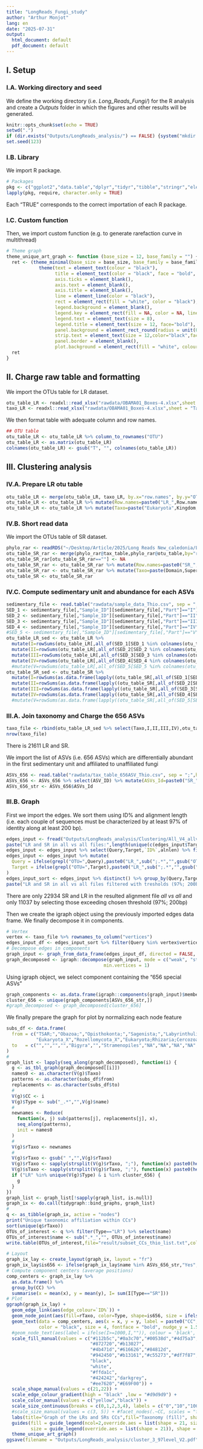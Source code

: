 ```yaml
---
title: "LongReads_Fungi_study"
author: "Arthur Monjot"
lang: en
date: "2025-07-31"
output:
  html_document: default
  pdf_document: default
---
```


## I. Setup 
### I.A. Working directory and seed
We define the working directory (i.e. *Long_Reads_Fungi/*) for the R analysis and create a *Outputs* folder in which the figures and other results will be generated.
```r
knitr::opts_chunk$set(echo = TRUE)
setwd(".")
if (dir.exists("Outputs/LongReads_analysis/") == FALSE) {system("mkdir -p Outputs/LongReads_analysis/")}
set.seed(123)
```

### I.B. Library 
We import R package.
```r
# Packages
pkg <- c("ggplot2","data.table","dplyr","tidyr","tibble","stringr","elementalist","svglite","readxl","igraph","ggraph","tidygraph")
lapply(pkg, require, character.only = TRUE)
```
Each "TRUE" corresponds to the correct importation of each R package. 

### I.C. Custom function 
Then, we import custom function (e.g. to generate rarefaction curve in multithread)
```r
# Theme graph
theme_unique_art_graph <- function (base_size = 12, base_family = "") {
  ret <- (theme_minimal(base_size = base_size, base_family = base_family) +
            theme(text = element_text(colour = "black"),
                  title = element_text(color = "black", face = "bold", vjust = 0.5, hjust = 0.5),
                  axis.ticks = element_blank(),
                  axis.text = element_blank(),
                  axis.title = element_blank(),
                  line = element_line(color = "black"),
                  rect = element_rect(fill = "white", color = "black"),
                  legend.background = element_blank(),
                  legend.key = element_rect(fill = NA, color = NA, linetype = 0),
                  legend.text = element_text(size = 8),
                  legend.title = element_text(size = 12, face="bold"),
                  panel.background = element_rect_round(radius = unit(0.5, "cm"),fill = "white", color = NULL,size = 1),
                  strip.text = element_text(size = 12,color="black",face="bold",vjust=.5,hjust=.5),
                  panel.border = element_blank(),
                  plot.background = element_rect(fill = "white", colour = "white", linetype = 0)))
  ret
}
```

## II. Charge raw table and formatting
We import the OTUs table for LR dataset.
```r
otu_table_LR <- readxl::read_xlsx("rawdata/OBAMA01_Boxes-4.xlsx",sheet = "OtuTable")
taxo_LR <- readxl::read_xlsx("rawdata/OBAMA01_Boxes-4.xlsx",sheet = "Taxonomy")
```

We then format table with adequate column and row names.
```r
## OTU table
otu_table_LR <- otu_table_LR %>% column_to_rownames("OTU")
otu_table_LR <- as.matrix(otu_table_LR)
colnames(otu_table_LR) <- gsub("T", "", colnames(otu_table_LR))
```

## III. Clustering analysis
### IV.A. Prepare LR otu table
```r
otu_table_LR <- merge(otu_table_LR, taxo_LR, by.x="row.names", by.y="OTU")
otu_table_LR <- otu_table_LR %>% mutate(Row.names=paste0("LR_",Row.names)) %>% column_to_rownames("Row.names") %>% select(-NegC_2,-TotalAbundance,-Occurrence)
otu_table_LR <- otu_table_LR %>% mutate(Taxo=paste("Eukaryota",Kingdom,Phylum,Class,Order,Family,Genus,Species,sep=";"))
```

### IV.B. Short read data
We import the OTUs table of SR dataset.
```r
phylo_rar <- readRDS("~/Desktop/Article/2025/Long Reads New_caledonia/Long_Reads_Fungi/rawdata/phylo_rar.rds")
otu_table_SR_rar <- merge(phylo_rar@tax_table,phylo_rar@otu_table,by="row.names")
otu_table_SR_rar[otu_table_SR_rar==""] <- NA
otu_table_SR_rar <- otu_table_SR_rar %>% mutate(Row.names=paste0("SR_",Row.names)) %>% column_to_rownames("Row.names")
otu_table_SR_rar <- otu_table_SR_rar %>% mutate(Taxo=paste(Domain,Supergroup,Division,Subdivision,Class,Order,Family,Genus,Species,sep=";"))
otu_table_SR <- otu_table_SR_rar
```

### IV.C. Compute sedimentary unit and abundance for each ASVs
```r
sedimentary_file <- read.table("rawdata/sample_data_Thio.csv", sep = ";", header = TRUE)
SED_1 <- sedimentary_file[,"Sample_ID"][sedimentary_file[,"Part"]=="I"]
SED_2 <- sedimentary_file[,"Sample_ID"][sedimentary_file[,"Part"]=="II"]
SED_3 <- sedimentary_file[,"Sample_ID"][sedimentary_file[,"Part"]=="III"]
SED_4 <- sedimentary_file[,"Sample_ID"][sedimentary_file[,"Part"]=="IV"]
#SED_5 <- sedimentary_file[,"Sample_ID"][sedimentary_file[,"Part"]=="V"]
otu_table_LR_sed <- otu_table_LR %>% 
  mutate(I=rowSums(otu_table_LR[,all_of(SED_1[SED_1 %in% colnames(otu_table_LR)])])) %>%
  mutate(II=rowSums(otu_table_LR[,all_of(SED_2[SED_2 %in% colnames(otu_table_LR)])])) %>%
  mutate(III=rowSums(otu_table_LR[,all_of(SED_3[SED_3 %in% colnames(otu_table_LR)])])) %>%
  mutate(IV=rowSums(otu_table_LR[,all_of(SED_4[SED_4 %in% colnames(otu_table_LR)])])) #%>%
  #mutate(V=rowSums(otu_table_LR[,all_of(SED_5[SED_5 %in% colnames(otu_table_LR)])]))
otu_table_SR_sed <- otu_table_SR %>% 
  mutate(I=rowSums(as.data.frame(lapply((otu_table_SR[,all_of(SED_1[SED_1 %in% colnames(otu_table_SR)])]),as.numeric)))) %>%
  mutate(II=rowSums(as.data.frame(lapply((otu_table_SR[,all_of(SED_2[SED_2 %in% colnames(otu_table_SR)])]),as.numeric)))) %>%
  mutate(III=rowSums(as.data.frame(lapply((otu_table_SR[,all_of(SED_3[SED_3 %in% colnames(otu_table_SR)])]),as.numeric)))) %>%
  mutate(IV=rowSums(as.data.frame(lapply((otu_table_SR[,all_of(SED_4[SED_4 %in% colnames(otu_table_SR)])]),as.numeric)))) #%>%
  #mutate(V=rowSums(as.data.frame(lapply((otu_table_SR[,all_of(SED_5[SED_5 %in% colnames(otu_table_SR)])]),as.numeric))))
```

### III.A. Join taxonomy and Charge the 656 ASVs
```r
taxo_file <- rbind(otu_table_LR_sed %>% select(Taxo,I,II,III,IV),otu_table_SR_sed %>% select(Taxo,I,II,III,IV))
nrow(taxo_file)
```
There is 21611 LR and SR.

We import the list of ASVs (i.e. 656 ASVs) which are differentially abundant in the first sedimentary unit and affiliated to unaffiliated fungi
```r
ASVs_656 <- read.table("rawdata/tax_table_656ASV_Thio.csv", sep = ";",header = TRUE)
ASVs_656 <- ASVs_656 %>% select(ASV_ID) %>% mutate(ASVs_Id=paste0("SR_",ASV_ID))
ASVs_656_str <- ASVs_656$ASVs_Id
```

### III.B. Graph
First we import the edges. We sort them using ID% and alignment length (i.e. each couple of sequences must be characterized by at least 97% of identity along at least 200 bp).
```r
edges_input <- fread("Outputs/LongReads_analysis/Clustering/All_V4_allvsall_cover80.tsv", sep = "\t", col.names = c("Query","Target","ID%","alnlen","mism","opens","qlo","qhi","tlo","thi","evalue","bits"))
paste("LR and SR in all vs all files:",length(unique(c(edges_input$Target,edges_input$Query))))
edges_input <- edges_input %>% select(Query,Target,`ID%`,alnlen) %>% filter(`ID%` >= 97 & alnlen >= 200)
edges_input <- edges_input %>% mutate(
  Query = ifelse(grepl("OTU=",Query),paste0("LR_",sub(";.*","",gsub("OTU=","",Query))),paste0("SR_",Query)),
  Target = ifelse(grepl("OTU=",Target),paste0("LR_",sub(";.*","",gsub("OTU=","",Target))),paste0("SR_",Target))
)
edges_input_sort <- edges_input %>% distinct() %>% group_by(Query,Target) %>% summarise(`ID%`=max(`ID%`),alnlen=max(alnlen), .groups = "drop")
paste("LR and SR in all vs all files filtered with tresholds (97%; 200bp):",length(unique(c(edges_input$Target,edges_input$Query))))
```
There are only 22934 SR and LR in the resulted alignment file *all vs all* and only 11037 by selecting those exceeding chosen threshold (97%; 200bp) 

Then we create the igraph object using the previously imported edges data frame. We finally decompose it in components.
```r
# Vertex
vertex <- taxo_file %>% rownames_to_column("vertices")
edges_input_df <- edges_input_sort %>% filter(Query %in% vertex$vertices & Target %in% vertex$vertices)
# Decompose edges in components
graph_input <- graph_from_data_frame(edges_input_df, directed = FALSE, vertices = vertex)
graph_decomposed <- igraph::decompose(graph_input, mode = c("weak", "strong"), max.comps = NA,
                                    min.vertices = 1)
```

Using igraph object, we select component containing the "656 special ASVs"
```r
graph_components <- as.data.frame(igraph::components(graph_input)$membership)
cluster_656 <- unique(graph_components[ASVs_656_str,])
#graph_decomposed <- graph_decomposed[cluster_656]
```

We finally prepare the graph for plot by normalizing each node feature

```r
subs_df <- data.frame(
  from = c("TSAR;","Obazoa;","Opisthokonta;","Sagenista;","Labyrinthulidia","Opisthokonta_X;","Straminipila","Fungi_X","Fungi_XX",
           "Eukaryota_X","Rozellomycota_X","Eukaryota;Rhizaria;Cercozoa;Thecofilosea","Stramenopiles;Bacillariophyta"),
  to   = c("","","","","Bigyra","","Stramenopiles","NA","NA","NA","NA","Eukaryota;Rhizaria;Cercozoa;Filosa-Thecofilosea","Stramenopiles;Gyrista;Bacillariophyceae")
)
#
graph_list <- lapply(seq_along(graph_decomposed), function(i) {
  g <- as_tbl_graph(graph_decomposed[[i]])
  names0 <- as.character(V(g)$Taxo)
  patterns <- as.character(subs_df$from)
  replacements <- as.character(subs_df$to)
  #
  V(g)$CC <- i
  V(g)$Type <- sub("_.*","",V(g)$name)
  #
  newnames <- Reduce(
    function(x, j) sub(patterns[j], replacements[j], x),
    seq_along(patterns),
    init = names0
  )
  #
  V(g)$rTaxo <- newnames
  #
  V(g)$rTaxo <- gsub(" ","",V(g)$rTaxo)
  V(g)$rTaxo <- sapply(strsplit(V(g)$rTaxo, ";"), function(x) paste0(head(x, 3), collapse = ";"))
  V(g)$sTaxo <- sapply(strsplit(V(g)$rTaxo, ";"), function(x) paste0(head(x, 2), collapse = ";"))
  if ("LR" %in% unique(V(g)$Type) & i %in% cluster_656) {
    g
  }
})
graph_list <- graph_list[!sapply(graph_list, is.null)]
graph_ix <- do.call(tidygraph::bind_graphs, graph_list)
#
q <- as_tibble(graph_ix, active = "nodes")
print("Unique taxonomic affiliation within CCs")
sort(unique(q$rTaxo))
OTUs_of_interest <- q %>% filter(Type=="LR") %>% select(name)
OTUs_of_interest$name <- sub(".*_","", OTUs_of_interest$name)
write.table(OTUs_of_interest,file="result/subset_CCs_thio_list.txt",col.names = FALSE, row.names = FALSE,quote = FALSE)
```

```r
# Layout
graph_ix_lay <- create_layout(graph_ix, layout = "fr")
graph_ix_lay$is656 <- ifelse(graph_ix_lay$name %in% ASVs_656_str,"Yes","No")
# Compute component centers (average positions)
comp_centers <- graph_ix_lay %>%
  as.data.frame() %>%
  group_by(CC) %>%
  summarise(x = mean(x), y = mean(y), I= sum(I[Type=="SR"]))
# Plot
ggraph(graph_ix_lay) + 
  geom_edge_link(aes(edge_colour=`ID%`)) + 
  geom_node_point(aes(fill=rTaxo, color=Type, shape=is656, size = ifelse(I==0,0,log10(I)))) +
  geom_text(data = comp_centers, aes(x = x, y = y, label = paste0("CC", CC, " n=",I)),
            color = "black", size = 4, fontface = "bold", nudge_y = 1.5,nudge_x = 1) +
  #geom_node_text(aes(label = ifelse(I>=1000,I,"")), colour = 'black', nudge_x = 1, nudge_y = 1) + 
  scale_fill_manual(values = c("#112b5c","#0a3c70","#00538d","#4d75a3","#7da2c2","lightblue",
                               "#872720","#b13027",
                               "#4b471d","#616626","#84812d",
                               "#942450","#b13161","#c55273","#df7f87",#"#e7aea9",
                               "black",
                               "white",
                               "#ffda1c",
                               "#424242","darkgrey",
                               "#ee7620","#E69F00")) +
  scale_shape_manual(values = c(21,22)) + 
  scale_edge_colour_gradient(high = "black" ,low = "#d9d9d9") +
  scale_color_manual(values = c("yellow","black")) + 
  scale_size_continuous(breaks = c(0,1,2,3,4), labels = c("0","10","100","1000","10000")) +
  #scale_size_manual(values = c(3, 5)) + #facet_nodes(.~CC, scales = "free",ncol = 4) + 
  labs(title="Graph of the LRs and SRs CCs",fill="Taxonomy (fill)", shape = "Included among the 656 un. Fungal ASVs (shape)", size = "Abundance in Sedimentary unit I (size)", color = "Technology (color)") + 
  guides(fill = guide_legend(ncol=2,override.aes = list(shape = 21, size = 4)), color = guide_legend(override.aes = list(shape = 21, size = 4, fill = "grey")),
         size = guide_legend(override.aes = list(shape = 21)), shape = guide_legend(override.aes = list(size = 4))) + 
  theme_unique_art_graph()
ggsave(filename = "Outputs/LongReads_analysis/cluster_3_97level_V2.pdf",width=18,height=10)
```